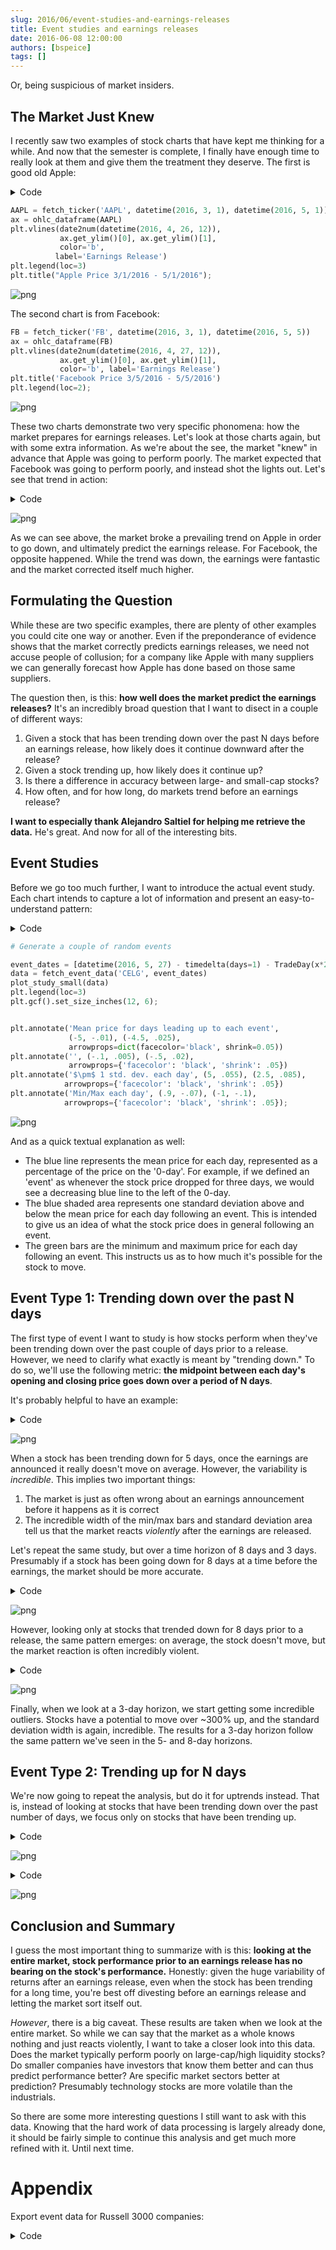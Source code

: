 ```yaml
---
slug: 2016/06/event-studies-and-earnings-releases
title: Event studies and earnings releases
date: 2016-06-08 12:00:00
authors: [bspeice]
tags: []
---
```


Or, being suspicious of market insiders.

<!-- truncate -->

## The Market Just Knew

I recently saw two examples of stock charts that have kept me thinking for a while. And now that the semester is complete, I finally have enough time to really look at them and give them the treatment they deserve. The first is good old Apple:


<details>
<summary>Code</summary>

```python
from secrets import QUANDL_KEY
import matplotlib.pyplot as plt
from matplotlib.dates import date2num
from matplotlib.finance import candlestick_ohlc
from matplotlib.dates import DateFormatter, WeekdayLocator,\
    DayLocator, MONDAY
import quandl
from datetime import datetime
import pandas as pd
%matplotlib inline

def fetch_ticker(ticker, start, end):
    # Quandl is currently giving me issues with returning
    # the entire dataset and not slicing server-side.
    # So instead, we'll do it client-side!
    q_format = '%Y-%m-%d'
    ticker_data = quandl.get('YAHOO/' + ticker,
                             start_date=start.strftime(q_format),
                             end_date=end.strftime(q_format),
                             authtoken=QUANDL_KEY)
    return ticker_data

def ohlc_dataframe(data, ax=None):
    # Much of this code re-used from:
    # http://matplotlib.org/examples/pylab_examples/finance_demo.html
    if ax is None:
        f, ax = plt.subplots()
    
    vals = [(date2num(date), *(data.loc[date]))
            for date in data.index]
    candlestick_ohlc(ax, vals)
    
    mondays = WeekdayLocator(MONDAY)
    alldays = DayLocator()
    weekFormatter = DateFormatter('%b %d')
    ax.xaxis.set_major_locator(mondays)
    ax.xaxis.set_minor_locator(alldays)
    ax.xaxis.set_major_formatter(weekFormatter)
    return ax
```
</details>

```python
AAPL = fetch_ticker('AAPL', datetime(2016, 3, 1), datetime(2016, 5, 1))
ax = ohlc_dataframe(AAPL)
plt.vlines(date2num(datetime(2016, 4, 26, 12)),
           ax.get_ylim()[0], ax.get_ylim()[1],
           color='b',
          label='Earnings Release')
plt.legend(loc=3)
plt.title("Apple Price 3/1/2016 - 5/1/2016");
```

![png](_notebook_files/_notebook_3_0.png)

The second chart is from Facebook:

```python
FB = fetch_ticker('FB', datetime(2016, 3, 1), datetime(2016, 5, 5))
ax = ohlc_dataframe(FB)
plt.vlines(date2num(datetime(2016, 4, 27, 12)),
           ax.get_ylim()[0], ax.get_ylim()[1],
           color='b', label='Earnings Release')
plt.title('Facebook Price 3/5/2016 - 5/5/2016')
plt.legend(loc=2);
```
    
![png](_notebook_files/_notebook_5_0.png)
    
These two charts demonstrate two very specific phonomena: how the market prepares for earnings releases. Let's look at those charts again, but with some extra information. As we're about the see, the market "knew" in advance that Apple was going to perform poorly. The market expected that Facebook was going to perform poorly, and instead shot the lights out. Let's see that trend in action:

<details>
<summary>Code</summary>

```python
def plot_hilo(ax, start, end, data):
    ax.plot([date2num(start), date2num(end)],
            [data.loc[start]['High'], data.loc[end]['High']],
            color='b')
    ax.plot([date2num(start), date2num(end)],
            [data.loc[start]['Low'], data.loc[end]['Low']],
            color='b')

f, axarr = plt.subplots(1, 2)

ax_aapl = axarr[0]
ax_fb = axarr[1]

# Plot the AAPL trend up and down
ohlc_dataframe(AAPL, ax=ax_aapl)
plot_hilo(ax_aapl, datetime(2016, 3, 1), datetime(2016, 4, 15), AAPL)
plot_hilo(ax_aapl, datetime(2016, 4, 18), datetime(2016, 4, 26), AAPL)
ax_aapl.vlines(date2num(datetime(2016, 4, 26, 12)),
               ax_aapl.get_ylim()[0], ax_aapl.get_ylim()[1],
               color='g', label='Earnings Release')
ax_aapl.legend(loc=2)
ax_aapl.set_title('AAPL Price History')

# Plot the FB trend down and up
ohlc_dataframe(FB, ax=ax_fb)
plot_hilo(ax_fb, datetime(2016, 3, 30), datetime(2016, 4, 27), FB)
plot_hilo(ax_fb, datetime(2016, 4, 28), datetime(2016, 5, 5), FB)
ax_fb.vlines(date2num(datetime(2016, 4, 27, 12)),
             ax_fb.get_ylim()[0], ax_fb.get_ylim()[1],
             color='g', label='Earnings Release')
ax_fb.legend(loc=2)
ax_fb.set_title('FB Price History')

f.set_size_inches(18, 6)
```
</details>
    
![png](_notebook_files/_notebook_7_0.png)

As we can see above, the market broke a prevailing trend on Apple in order to go down, and ultimately predict the earnings release. For Facebook, the opposite happened. While the trend was down, the earnings were fantastic and the market corrected itself much higher.

## Formulating the Question

While these are two specific examples, there are plenty of other examples you could cite one way or another. Even if the preponderance of evidence shows that the market correctly predicts earnings releases, we need not accuse people of collusion; for a company like Apple with many suppliers we can generally forecast how Apple has done based on those same suppliers.

The question then, is this: **how well does the market predict the earnings releases?** It's an incredibly broad question that I want to disect in a couple of different ways:

1. Given a stock that has been trending down over the past N days before an earnings release, how likely does it continue downward after the release?
2. Given a stock trending up, how likely does it continue up?
3. Is there a difference in accuracy between large- and small-cap stocks?
4. How often, and for how long, do markets trend before an earnings release?

**I want to especially thank Alejandro Saltiel for helping me retrieve the data.** He's great. And now for all of the interesting bits.

## Event Studies

Before we go too much further, I want to introduce the actual event study. Each chart intends to capture a lot of information and present an easy-to-understand pattern:

<details>
<summary>Code</summary>

```python
import numpy as np
import pandas as pd
from pandas.tseries.holiday import USFederalHolidayCalendar
from pandas.tseries.offsets import CustomBusinessDay
from datetime import datetime, timedelta

# If you remove rules, it removes them from *all* calendars
# To ensure we don't pop rules we don't want to, first make
# sure to fully copy the object
trade_calendar = USFederalHolidayCalendar()
trade_calendar.rules.pop(6) # Remove Columbus day
trade_calendar.rules.pop(7) # Remove Veteran's day
TradeDay = lambda days: CustomBusinessDay(days, calendar=trade_calendar)

def plot_study(array):
    # Given a 2-d array, we assume the event happens at index `lookback`,
    # and create all of our summary statistics from there.
    lookback = int((array.shape[1] - 1) / 2)
    norm_factor = np.repeat(array[:,lookback].reshape(-1, 1), array.shape[1], axis=1)
    centered_data = array / norm_factor - 1
    lookforward = centered_data.shape[1] - lookback
    means = centered_data.mean(axis=0)
    lookforward_data = centered_data[:,lookforward:]
    std_dev = np.hstack([0, lookforward_data.std(axis=0)])
    maxes = lookforward_data.max(axis=0)
    mins = lookforward_data.min(axis=0)
    
    f, axarr = plt.subplots(1, 2)
    range_begin = -lookback
    range_end = lookforward
    axarr[0].plot(range(range_begin, range_end), means)
    axarr[1].plot(range(range_begin, range_end), means)
    axarr[0].fill_between(range(0, range_end),
                     means[-lookforward:] + std_dev,
                     means[-lookforward:] - std_dev,
                    alpha=.5, label="$\pm$ 1 s.d.")
    axarr[1].fill_between(range(0, range_end),
                     means[-lookforward:] + std_dev,
                     means[-lookforward:] - std_dev,
                    alpha=.5, label="$\pm$ 1 s.d.")
    
    max_err = maxes - means[-lookforward+1:]
    min_err = means[-lookforward+1:] - mins
    axarr[0].errorbar(range(1, range_end),
                  means[-lookforward+1:],
                  yerr=[min_err, max_err], label='Max & Min')
    axarr[0].legend(loc=2)
    axarr[1].legend(loc=2)
    
    axarr[0].set_xlim((-lookback-1, lookback+1))
    axarr[1].set_xlim((-lookback-1, lookback+1))
    
def plot_study_small(array):
    # Given a 2-d array, we assume the event happens at index `lookback`,
    # and create all of our summary statistics from there.
    lookback = int((array.shape[1] - 1) / 2)
    norm_factor = np.repeat(array[:,lookback].reshape(-1, 1), array.shape[1], axis=1)
    centered_data = array / norm_factor - 1
    lookforward = centered_data.shape[1] - lookback
    means = centered_data.mean(axis=0)
    lookforward_data = centered_data[:,lookforward:]
    std_dev = np.hstack([0, lookforward_data.std(axis=0)])
    maxes = lookforward_data.max(axis=0)
    mins = lookforward_data.min(axis=0)
    
    range_begin = -lookback
    range_end = lookforward
    plt.plot(range(range_begin, range_end), means)
    plt.fill_between(range(0, range_end),
                     means[-lookforward:] + std_dev,
                     means[-lookforward:] - std_dev,
                    alpha=.5, label="$\pm$ 1 s.d.")
    
    max_err = maxes - means[-lookforward+1:]
    min_err = means[-lookforward+1:] - mins
    plt.errorbar(range(1, range_end),
                  means[-lookforward+1:],
                  yerr=[min_err, max_err], label='Max & Min')
    plt.legend(loc=2)
    plt.xlim((-lookback-1, lookback+1))
    
def fetch_event_data(ticker, events, horizon=5):
    # Use horizon+1 to account for including the day of the event,
    # and half-open interval - that is, for a horizon of 5,
    # we should be including 11 events. Additionally, using the
    # CustomBusinessDay means we automatically handle issues if
    # for example a company reports Friday afternoon - the date
    # calculator will turn this into a "Saturday" release, but
    # we effectively shift that to Monday with the logic below.
    td_back = TradeDay(horizon+1)
    td_forward = TradeDay(horizon+1)
    
    start_date = min(events) - td_back
    end_date = max(events) + td_forward
    total_data = fetch_ticker(ticker, start_date, end_date)
    event_data = [total_data.ix[event-td_back:event+td_forward]\
                      [0:horizon*2+1]\
                      ['Adjusted Close']
                  for event in events]
    return np.array(event_data)
```
</details>

```python
# Generate a couple of random events

event_dates = [datetime(2016, 5, 27) - timedelta(days=1) - TradeDay(x*20) for x in range(1, 40)]
data = fetch_event_data('CELG', event_dates)
plot_study_small(data)
plt.legend(loc=3)
plt.gcf().set_size_inches(12, 6);


plt.annotate('Mean price for days leading up to each event',
             (-5, -.01), (-4.5, .025),
             arrowprops=dict(facecolor='black', shrink=0.05))
plt.annotate('', (-.1, .005), (-.5, .02),
             arrowprops={'facecolor': 'black', 'shrink': .05})
plt.annotate('$\pm$ 1 std. dev. each day', (5, .055), (2.5, .085),
            arrowprops={'facecolor': 'black', 'shrink': .05})
plt.annotate('Min/Max each day', (.9, -.07), (-1, -.1),
            arrowprops={'facecolor': 'black', 'shrink': .05});
```


    
![png](_notebook_files/_notebook_11_0.png)
    


And as a quick textual explanation as well:

- The blue line represents the mean price for each day, represented as a percentage of the price on the '0-day'. For example, if we defined an 'event' as whenever the stock price dropped for three days, we would see a decreasing blue line to the left of the 0-day.
- The blue shaded area represents one standard deviation above and below the mean price for each day following an event. This is intended to give us an idea of what the stock price does in general following an event.
- The green bars are the minimum and maximum price for each day following an event. This instructs us as to how much it's possible for the stock to move.

## Event Type 1: Trending down over the past N days

The first type of event I want to study is how stocks perform when they've been trending down over the past couple of days prior to a release. However, we need to clarify what exactly is meant by "trending down." To do so, we'll use the following metric: **the midpoint between each day's opening and closing price goes down over a period of N days**.

It's probably helpful to have an example:

<details>
<summary>Code</summary>
```python
f, axarr = plt.subplots(1, 2)
f.set_size_inches(18, 6)

FB_plot = axarr[0]
ohlc_dataframe(FB[datetime(2016, 4, 18):], FB_plot)

FB_truncated = FB[datetime(2016, 4, 18):datetime(2016, 4, 27)]
midpoint = FB_truncated['Open']/2 + FB_truncated['Close']/2
FB_plot.plot(FB_truncated.index, midpoint, label='Midpoint')
FB_plot.vlines(date2num(datetime(2016, 4, 27, 12)),
               ax_fb.get_ylim()[0], ax_fb.get_ylim()[1],
               color='g', label='Earnings Release')
FB_plot.legend(loc=2)
FB_plot.set_title('FB Midpoint Plot')

AAPL_plot = axarr[1]
ohlc_dataframe(AAPL[datetime(2016, 4, 10):], AAPL_plot)
AAPL_truncated = AAPL[datetime(2016, 4, 10):datetime(2016, 4, 26)]
midpoint = AAPL_truncated['Open']/2 + AAPL_truncated['Close']/2
AAPL_plot.plot(AAPL_truncated.index, midpoint, label='Midpoint')
AAPL_plot.vlines(date2num(datetime(2016, 4, 26, 12)),
                 ax_aapl.get_ylim()[0], ax_aapl.get_ylim()[1],
                 color='g', label='Earnings Release')
AAPL_plot.legend(loc=3)
AAPL_plot.set_title('AAPL Midpoint Plot');
```
</details>
    
![png](_notebook_files/_notebook_14_0.png)

Given these charts, we can see that FB was trending down for the four days preceding the earnings release, and AAPL was trending down for a whopping 8 days (we don't count the peak day). This will define the methodology that we will use for the study.

So what are the results? For a given horizon, how well does the market actually perform?

<details>
<summary>Code</summary>

```python
# Read in the events for each stock;
# The file was created using the first code block in the Appendix
import yaml
from dateutil.parser import parse
from progressbar import ProgressBar

data_str = open('earnings_dates.yaml', 'r').read()
# Need to remove invalid lines
filtered = filter(lambda x: '{' not in x, data_str.split('\n'))
earnings_data = yaml.load('\n'.join(filtered))

# Convert our earnings data into a list of (ticker, date) pairs
# to make it easy to work with.
# This is horribly inefficient, but should get us what we need
ticker_dates = []
for ticker, date_list in earnings_data.items():
    for iso_str in date_list:
        ticker_dates.append((ticker, parse(iso_str)))

def does_trend_down(ticker, event, horizon):
    # Figure out if the `event` has a downtrend for
    # the `horizon` days preceding it
    # As an interpretation note: it is assumed that
    # the closing price of day `event` is the reference
    # point, and we want `horizon` days before that.
    # The price_data.hdf was created in the second appendix code block
    try:
        ticker_data = pd.read_hdf('price_data.hdf', ticker)
        data = ticker_data[event-TradeDay(horizon):event]
        midpoints = data['Open']/2 + data['Close']/2

        # Shift dates one forward into the future and subtract
        # Effectively: do we trend down over all days?
        elems = midpoints - midpoints.shift(1)
        return len(elems)-1 == len(elems.dropna()[elems <= 0])
    except KeyError:
        # If the stock doesn't exist, it doesn't qualify as trending down
        # Mostly this is here to make sure the entire analysis doesn't 
        # blow up if there were issues in data retrieval
        return False

def study_trend(horizon, trend_function):
    five_day_events = np.zeros((1, horizon*2 + 1))
    invalid_events = []
    for ticker, event in ProgressBar()(ticker_dates):
        if trend_function(ticker, event, horizon):
            ticker_data = pd.read_hdf('price_data.hdf', ticker)
            event_data = ticker_data[event-TradeDay(horizon):event+TradeDay(horizon)]['Close']

            try:
                five_day_events = np.vstack([five_day_events, event_data])
            except ValueError:
                # Sometimes we don't get exactly the right number of values due to calendar
                # issues. I've fixed most everything I can, and the few issues that are left
                # I assume don't systemically bias the results (i.e. data could be missing
                # because it doesn't exist, etc.). After running through, ~1% of events get
                # discarded this way
                invalid_events.append((ticker, event))
            

    # Remove our initial zero row
    five_day_events = five_day_events[1:,:]
    plot_study(five_day_events)
    plt.gcf().suptitle('Action over {} days: {} events'
                       .format(horizon,five_day_events.shape[0]))
    plt.gcf().set_size_inches(18, 6)
    
# Start with a 5 day study
study_trend(5, does_trend_down)
```

```
    100% (47578 of 47578) |###########################################################| Elapsed Time: 0:21:38 Time: 0:21:38
```
</details>
    
![png](_notebook_files/_notebook_16_1.png)

When a stock has been trending down for 5 days, once the earnings are announced it really doesn't move on average. However, the variability is *incredible*. This implies two important things:

1. The market is just as often wrong about an earnings announcement before it happens as it is correct
2. The incredible width of the min/max bars and standard deviation area tell us that the market reacts *violently* after the earnings are released.

Let's repeat the same study, but over a time horizon of 8 days and 3 days. Presumably if a stock has been going down for 8 days at a time before the earnings, the market should be more accurate.

<details>
<summary>Code</summary>

```python
# 8 day study next
study_trend(8, does_trend_down)
```

```
    100% (47578 of 47578) |###########################################################| Elapsed Time: 0:20:29 Time: 0:20:29
```
</details>
    
![png](_notebook_files/_notebook_18_1.png)

However, looking only at stocks that trended down for 8 days prior to a release, the same pattern emerges: on average, the stock doesn't move, but the market reaction is often incredibly violent.


<details>
<summary>Code</summary>
```python
# 3 day study after that
study_trend(3, does_trend_down)
```

```
    100% (47578 of 47578) |###########################################################| Elapsed Time: 0:26:26 Time: 0:26:26
```
</details>
    
![png](_notebook_files/_notebook_20_1.png)

Finally, when we look at a 3-day horizon, we start getting some incredible outliers. Stocks have a potential to move over ~300% up, and the standard deviation width is again, incredible. The results for a 3-day horizon follow the same pattern we've seen in the 5- and 8-day horizons.

## Event Type 2: Trending up for N days

We're now going to repeat the analysis, but do it for uptrends instead. That is, instead of looking at stocks that have been trending down over the past number of days, we focus only on stocks that have been trending up.

<details>
<summary>Code</summary>
```python
def does_trend_up(ticker, event, horizon):
    # Figure out if the `event` has an uptrend for
    # the `horizon` days preceding it
    # As an interpretation note: it is assumed that
    # the closing price of day `event` is the reference
    # point, and we want `horizon` days before that.
    # The price_data.hdf was created in the second appendix code block
    try:
        ticker_data = pd.read_hdf('price_data.hdf', ticker)
        data = ticker_data[event-TradeDay(horizon):event]
        midpoints = data['Open']/2 + data['Close']/2

        # Shift dates one forward into the future and subtract
        # Effectively: do we trend down over all days?
        elems = midpoints - midpoints.shift(1)
        return len(elems)-1 == len(elems.dropna()[elems >= 0])
    except KeyError:
        # If the stock doesn't exist, it doesn't qualify as trending down
        # Mostly this is here to make sure the entire analysis doesn't 
        # blow up if there were issues in data retrieval
        return False

study_trend(5, does_trend_up)
```

```
    100% (47578 of 47578) |###########################################################| Elapsed Time: 0:22:51 Time: 0:22:51
```
</details>
    
![png](_notebook_files/_notebook_23_1.png)

The patterns here are very similar. With the exception of noting that stocks can go to nearly 400% after an earnings announcement (most likely this included a takeover announcement, etc.), we still see large min/max bars and wide standard deviation of returns.

We'll repeat the pattern for stocks going up for both 8 and 3 days straight, but at this point, the results should be very predictable:

<details>
<summary>Code</summary>
```python
study_trend(8, does_trend_up)
```

```
    100% (47578 of 47578) |###########################################################| Elapsed Time: 0:20:51 Time: 0:20:51
```
</details>
    
![png](_notebook_files/_notebook_25_1.png)

<details>
<summary>Code</summary>
```python
study_trend(3, does_trend_up)
```

```
    100% (47578 of 47578) |###########################################################| Elapsed Time: 0:26:56 Time: 0:26:56
```
</details>

![png](_notebook_files/_notebook_26_1.png)

## Conclusion and Summary

I guess the most important thing to summarize with is this: **looking at the entire market, stock performance prior to an earnings release has no bearing on the stock's performance.** Honestly: given the huge variability of returns after an earnings release, even when the stock has been trending for a long time, you're best off divesting before an earnings release and letting the market sort itself out.

*However*, there is a big caveat. These results are taken when we look at the entire market. So while we can say that the market as a whole knows nothing and just reacts violently, I want to take a closer look into this data. Does the market typically perform poorly on large-cap/high liquidity stocks? Do smaller companies have investors that know them better and can thus predict performance better? Are specific market sectors better at prediction? Presumably technology stocks are more volatile than the industrials.

So there are some more interesting questions I still want to ask with this data. Knowing that the hard work of data processing is largely already done, it should be fairly simple to continue this analysis and get much more refined with it. Until next time.

# Appendix

Export event data for Russell 3000 companies:

<details>
<summary>Code</summary>
```python
import pandas as pd
from html.parser import HTMLParser
from datetime import datetime, timedelta
import requests
import re
from dateutil import parser
import progressbar
from concurrent import futures
import yaml

class EarningsParser(HTMLParser):
    store_dates = False
    earnings_offset = None
    dates = []
    
    def __init__(self, *args, **kwargs):
        super().__init__(*args, **kwargs)
        self.dates = []
    
    def handle_starttag(self, tag, attrs):
        if tag == 'table':
            self.store_dates = True
            
    def handle_data(self, data):
        if self.store_dates:
            match = re.match(r'\d+/\d+/\d+', data)
            if match:
                self.dates.append(match.group(0))
        
        # If a company reports before the bell, record the earnings date
        # being at midnight the day before. Ex: WMT reports 5/19/2016,
        # but we want the reference point to be the closing price on 5/18/2016
        if 'After Close' in data:
            self.earnings_offset = timedelta(days=0)
        elif 'Before Open' in data:
            self.earnings_offset = timedelta(days=-1)
                
    def handle_endtag(self, tag):
        if tag == 'table':
            self.store_dates = False
            
def earnings_releases(ticker):
    #print("Looking up ticker {}".format(ticker))
    user_agent = 'Mozilla/5.0 (Windows NT 10.0; WOW64; rv:46.0) '\
        'Gecko/20100101 Firefox/46.0'
    headers = {'user-agent': user_agent}
    base_url = 'http://www.streetinsider.com/ec_earnings.php?q={}'\
        .format(ticker)
    e = EarningsParser()
    s = requests.Session()
    a = requests.adapters.HTTPAdapter(max_retries=0)
    s.mount('http://', a)
    e.feed(str(s.get(base_url, headers=headers).content))
    
    if e.earnings_offset is not None:
        dates = map(lambda x: parser.parse(x) + e.earnings_offset, e.dates)
        past = filter(lambda x: x < datetime.now(), dates)
        return list(map(lambda d: d.isoformat(), past))

# Use a Russell-3000 ETF tracker (ticker IWV) to get a list of holdings
r3000 = pd.read_csv('https://www.ishares.com/us/products/239714/'
                    'ishares-russell-3000-etf/1449138789749.ajax?'
                    'fileType=csv&fileName=IWV_holdings&dataType=fund',
                    header=10)
r3000_equities = r3000[(r3000['Exchange'] == 'NASDAQ') |
                       (r3000['Exchange'] == 'New York Stock Exchange Inc.')]

dates_file = open('earnings_dates.yaml', 'w')

with futures.ThreadPoolExecutor(max_workers=8) as pool:
    fs = {pool.submit(earnings_releases, r3000_equities.ix[t]['Ticker']): t
          for t in r3000_equities.index}
    pbar = progressbar.ProgressBar(term_width=80,
                                   max_value=r3000_equities.index.max())
    
    for future in futures.as_completed(fs):
        i = fs[future]
        pbar.update(i)
        dates_file.write(yaml.dump({r3000_equities.ix[i]['Ticker']:
            future.result()}))
```
</details>

Downloading stock price data needed for the event studies:

<details>
<summary>Code</summary>
```python
from secrets import QUANDL_KEY
import pandas as pd
import yaml
from dateutil.parser import parse
from datetime import timedelta
import quandl
from progressbar import ProgressBar

def fetch_ticker(ticker, start, end):
    # Quandl is currently giving me issues with returning
    # the entire dataset and not slicing server-side.
    # So instead, we'll do it client-side!
    q_format = '%Y-%m-%d'
    ticker_data = quandl.get('YAHOO/' + ticker,
                             start_date=start.strftime(q_format),
                             end_date=end.strftime(q_format),
                             authtoken=QUANDL_KEY)
    return ticker_data
    
data_str = open('earnings_dates.yaml', 'r').read()
# Need to remove invalid lines
filtered = filter(lambda x: '{' not in x, data_str.split('\n'))
earnings_data = yaml.load('\n'.join(filtered))

# Get the first 1500 keys - split up into two statements
# because of Quandl rate limits
tickers = list(earnings_data.keys())

price_dict = {}
invalid_tickers = []
for ticker in ProgressBar()(tickers[0:1500]):
    try:
        # Replace '.' with '-' in name for some tickers
        fixed = ticker.replace('.', '-')
        event_strs = earnings_data[ticker]
        events = [parse(event) for event in event_strs]
        td = timedelta(days=20)
        price_dict[ticker] = fetch_ticker(fixed,
            min(events)-td, max(events)+td)
    except quandl.NotFoundError:
        invalid_tickers.append(ticker)
        
# Execute this after 10 minutes have passed
for ticker in ProgressBar()(tickers[1500:]):
    try:
        # Replace '.' with '-' in name for some tickers
        fixed = ticker.replace('.', '-')
        event_strs = earnings_data[ticker]
        events = [parse(event) for event in event_strs]
        td = timedelta(days=20)
        price_dict[ticker] = fetch_ticker(fixed,
            min(events)-td, max(events)+td)
    except quandl.NotFoundError:
        invalid_tickers.append(ticker)
 
prices_store = pd.HDFStore('price_data.hdf')
for ticker, prices in price_dict.items():
    prices_store[ticker] = prices
```
</details>